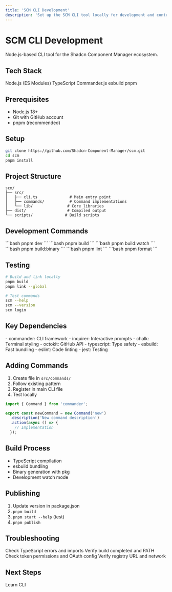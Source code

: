 ```yaml
---
title: 'SCM CLI Development'
description: 'Set up the SCM CLI tool locally for development and contribution.'
---
```


# SCM CLI Development

Node.js-based CLI tool for the Shadcn Component Manager ecosystem.

## Tech Stack

<CardGroup cols={2}>
  <Card title="Runtime">
    Node.js (ES Modules)
  </Card>
  <Card title="Language">
    TypeScript
  </Card>
  <Card title="Framework">
    Commander.js
  </Card>
  <Card title="Build Tool">
    esbuild
  </Card>
</CardGroup>

<Card title="Package Manager">
  pnpm
</Card>

## Prerequisites

- Node.js 18+
- Git with GitHub account
- pnpm (recommended)

## Setup

```bash
git clone https://github.com/Shadcn-Component-Manager/scm.git
cd scm
pnpm install
```

## Project Structure

```
scm/
├── src/
│   ├── cli.ts              # Main entry point
│   ├── commands/           # Command implementations
│   └── lib/               # Core libraries
├── dist/                  # Compiled output
└── scripts/              # Build scripts
```

## Development Commands

<CardGroup cols={2}>
  <Card title="Dev Mode">
    ```bash
    pnpm dev
    ```
  </Card>
  <Card title="Build">
    ```bash
    pnpm build
    ```
  </Card>
  <Card title="Watch">
    ```bash
    pnpm build:watch
    ```
  </Card>
  <Card title="Binary">
    ```bash
    pnpm build:binary
    ```
  </Card>
  <Card title="Lint">
    ```bash
    pnpm lint
    ```
  </Card>
  <Card title="Format">
    ```bash
    pnpm format
    ```
  </Card>
</CardGroup>

## Testing

```bash
# Build and link locally
pnpm build
pnpm link --global

# Test commands
scm --help
scm --version
scm login
```

## Key Dependencies

<CardGroup cols={2}>
  <Card title="Core">
    - commander: CLI framework
    - inquirer: Interactive prompts
    - chalk: Terminal styling
    - octokit: GitHub API
  </Card>
  <Card title="Dev">
    - typescript: Type safety
    - esbuild: Fast bundling
    - eslint: Code linting
    - jest: Testing
  </Card>
</CardGroup>

## Adding Commands

1. Create file in `src/commands/`
2. Follow existing pattern
3. Register in main CLI file
4. Test locally

```typescript
import { Command } from 'commander';

export const newCommand = new Command('new')
  .description('New command description')
  .action(async () => {
    // Implementation
  });
```

## Build Process

- TypeScript compilation
- esbuild bundling
- Binary generation with pkg
- Development watch mode

## Publishing

1. Update version in package.json
2. `pnpm build`
3. `pnpm start --help` (test)
4. `pnpm publish`

## Troubleshooting

<CardGroup cols={2}>
  <Card title="Build Fails">
    Check TypeScript errors and imports
  </Card>
  <Card title="Command Not Found">
    Verify build completed and PATH
  </Card>
  <Card title="GitHub API Issues">
    Check token permissions and OAuth config
  </Card>
  <Card title="Registry Issues">
    Verify registry URL and network
  </Card>
</CardGroup>

## Next Steps

<Card title="CLI Guide" href="/cli/login">
  Learn CLI
</Card>